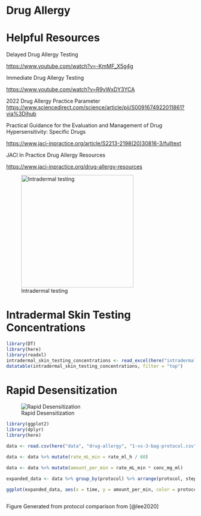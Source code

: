 # Drug Allergy {.unnumbered}

# Helpful Resources

Delayed Drug Allergy Testing

<https://www.youtube.com/watch?v=-KmMF_X5g4g>

Immediate Drug Allergy Testing

<https://www.youtube.com/watch?v=R9yWxDY3YCA>

2022 Drug Allergy Practice Parameter <https://www.sciencedirect.com/science/article/pii/S0091674922011861?via%3Dihub>

Practical Guidance for the Evaluation and Management of Drug Hypersensitivity: Specific Drugs

<https://www.jaci-inpractice.org/article/S2213-2198(20)30816-3/fulltext>

JACI In Practice Drug Allergy Resources

<https://www.jaci-inpractice.org/drug-allergy-resources>

![Intradermal testing](images/drug-allergy/fig-intradermal-testing.png){#fig-intradermal-testing fig-align="center" width="300"}

# Intradermal Skin Testing Concentrations

```r
library(DT)
library(here)
library(readxl)
intradermal_skin_testing_concentrations <- read_excel(here("intradermal-skin-testing-concentrations.xlsx"))
datatable(intradermal_skin_testing_concentrations, filter = "top")
```

# Rapid Desensitization

![Rapid Desensitization](images/drug-allergy/fig-desensitization-three-bag.png){#fig-rapid-desensitization fig-align="center"}

```r
library(ggplot2)
library(dplyr)
library(here)

data <- read.csv(here("data", "drug-allergy", "1-vs-3-bag-protocol.csv"))

data <- data %>% mutate(rate_mL_min = rate_ml_h / 60)

data <- data %>% mutate(amount_per_min = rate_mL_min * conc_mg_ml)

expanded_data <- data %>% group_by(protocol) %>% arrange(protocol, step) %>% mutate(start_time = lag(cumsum(time), default = 0),end_time = cumsum(time)) %>% rowwise() %>%do(data.frame(protocol = .$protocol, time = seq(.$start_time + 1, .$end_time),amount_per_min = .$amount_per_min)) %>% ungroup()

ggplot(expanded_data, aes(x = time, y = amount_per_min, color = protocol, fill=protocol)) + geom_area(alpha=0.5,position="identity") + geom_line(aes(color=protocol),size=1) + scale_fill_manual(values = c("gray50", "gray80")) + scale_color_manual(values = c("gray50", "gray80")) + labs(title = "Cumulative Dose Over Time", x = "Time (minutes)", y = "Rate (mg/min)") + theme_minimal() + theme(legend.title = element_blank()) + theme_classic()
                 
```

Figure Generated from protocol comparison from [@lee2020]
